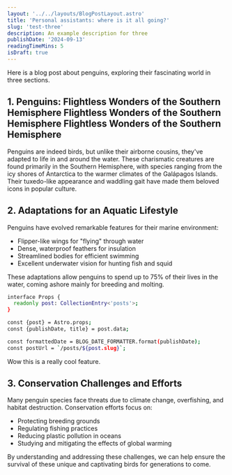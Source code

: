 ```yaml
---
layout: '../../layouts/BlogPostLayout.astro'
title: 'Personal assistants: where is it all going?'
slug: 'test-three'
description: An example description for three
publishDate: '2024-09-13'
readingTimeMins: 5
isDraft: true
---
```


Here is a blog post about penguins, exploring their fascinating world in three sections.

## 1. Penguins: Flightless Wonders of the Southern Hemisphere Flightless Wonders of the Southern Hemisphere Flightless Wonders of the Southern Hemisphere

Penguins are indeed birds, but unlike their airborne cousins, they've adapted to life in and around the water. These charismatic creatures are found primarily in the Southern Hemisphere, with species ranging from the icy shores of Antarctica to the warmer climates of the Galápagos Islands. Their tuxedo-like appearance and waddling gait have made them beloved icons in popular culture.

## 2. Adaptations for an Aquatic Lifestyle

Penguins have evolved remarkable features for their marine environment:

- Flipper-like wings for "flying" through water
- Dense, waterproof feathers for insulation
- Streamlined bodies for efficient swimming
- Excellent underwater vision for hunting fish and squid

These adaptations allow penguins to spend up to 75% of their lives in the water, coming ashore mainly for breeding and molting.

```bash
interface Props {
  readonly post: CollectionEntry<'posts'>;
}

const {post} = Astro.props;
const {publishDate, title} = post.data;

const formattedDate = BLOG_DATE_FORMATTER.format(publishDate);
const postUrl = `/posts/${post.slug}`;
```

Wow this is a really cool feature.

## 3. Conservation Challenges and Efforts

Many penguin species face threats due to climate change, overfishing, and habitat destruction. Conservation efforts focus on:

- Protecting breeding grounds
- Regulating fishing practices
- Reducing plastic pollution in oceans
- Studying and mitigating the effects of global warming

By understanding and addressing these challenges, we can help ensure the survival of these unique and captivating birds for generations to come.
